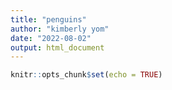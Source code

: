 ```yaml
---
title: "penguins"
author: "kimberly yom"
date: "2022-08-02"
output: html_document
---
```


```r
knitr::opts_chunk$set(echo = TRUE)
```


